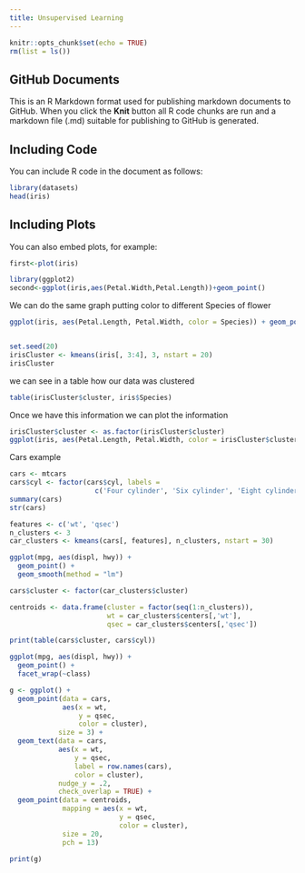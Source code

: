 ```yaml
---
title: Unsupervised Learning
---
```


```r
knitr::opts_chunk$set(echo = TRUE)
rm(list = ls())
```

## GitHub Documents

This is an R Markdown format used for publishing markdown documents to GitHub. When you click the **Knit** button all R code chunks are run and a markdown file (.md) suitable for publishing to GitHub is generated.

## Including Code

You can include R code in the document as follows:

```r
library(datasets)
head(iris)
```

## Including Plots

You can also embed plots, for example:

```r
first<-plot(iris)

library(ggplot2)
second<-ggplot(iris,aes(Petal.Width,Petal.Length))+geom_point()
```

We can do the same graph putting color to different  Species of flower

```r
ggplot(iris, aes(Petal.Length, Petal.Width, color = Species)) + geom_point()
```
```

```
```r
set.seed(20)
irisCluster <- kmeans(iris[, 3:4], 3, nstart = 20)
irisCluster
```
we can see in a table how our data was clustered 
```r
table(irisCluster$cluster, iris$Species)
```
Once we have this information we can plot the information
```r
irisCluster$cluster <- as.factor(irisCluster$cluster)
ggplot(iris, aes(Petal.Length, Petal.Width, color = irisCluster$cluster)) + geom_point()
```
Cars example
```r
cars <- mtcars
cars$cyl <- factor(cars$cyl, labels = 
                     c('Four cylinder', 'Six cylinder', 'Eight cylinder'))
summary(cars)
str(cars)
```

```r
features <- c('wt', 'qsec')
n_clusters <- 3
car_clusters <- kmeans(cars[, features], n_clusters, nstart = 30)
```

```r
ggplot(mpg, aes(displ, hwy)) + 
  geom_point() + 
  geom_smooth(method = "lm")
```

```r
cars$cluster <- factor(car_clusters$cluster)

centroids <- data.frame(cluster = factor(seq(1:n_clusters)),
                        wt = car_clusters$centers[,'wt'],
                        qsec = car_clusters$centers[,'qsec'])
```

```r
print(table(cars$cluster, cars$cyl))
```
```r
ggplot(mpg, aes(displ, hwy)) + 
  geom_point() + 
  facet_wrap(~class)
```

```r
g <- ggplot() + 
  geom_point(data = cars, 
             aes(x = wt, 
                 y = qsec,
                 color = cluster),
            size = 3) +
  geom_text(data = cars,
            aes(x = wt,
                y = qsec,
                label = row.names(cars),
                color = cluster),
            nudge_y = .2,
            check_overlap = TRUE) +
  geom_point(data = centroids,
             mapping = aes(x = wt,
                           y = qsec,
                           color = cluster),
             size = 20,
             pch = 13) 

print(g)
```

